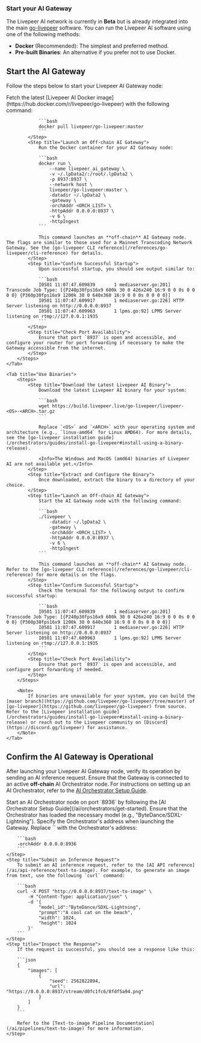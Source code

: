 ### Start your AI Gateway

The Livepeer AI network is currently in **Beta** but is already integrated into
the main [go-livepeer](https://github.com/livepeer/go-livepeer) software. You
can run the Livepeer AI software using one of the following methods:

- **Docker** (Recommended): The simplest and preferred method.
- **Pre-built Binaries**: An alternative if you prefer not to use Docker.

## Start the AI Gateway

Follow the steps below to start your Livepeer AI Gateway node:

<Tabs>
    <Tab title="Use Docker (Recommended)">
        <Steps>
            <Step title="Retrieve the Livepeer AI Docker Image">
                Fetch the latest [Livepeer AI Docker image](https://hub.docker.com/r/livepeer/go-livepeer) with the following command:

                ```bash
                docker pull livepeer/go-livepeer:master
                ```
            </Step>
            <Step title="Launch an Off-chain AI Gateway">
                Run the Docker container for your AI Gateway node:

                ```bash
                docker run \
                    --name livepeer_ai_gateway \
                    -v ~/.lpData2/:/root/.lpData2 \
                    -p 8937:8937 \
                    --network host \
                    livepeer/go-livepeer:master \
                    -datadir ~/.lpData2 \
                    -gateway \
                    -orchAddr <ORCH_LIST> \
                    -httpAddr 0.0.0.0:8937 \
                    -v 6 \
                    -httpIngest
                ```

                This command launches an **off-chain** AI Gateway node. The flags are similar to those used for a Mainnet Transcoding Network Gateway. See the [go-livepeer CLI reference](/references/go-livepeer/cli-reference) for details.
            </Step>
            <Step title="Confirm Successful Startup">
                Upon successful startup, you should see output similar to:

                ```bash
                I0501 11:07:47.609839       1 mediaserver.go:201] Transcode Job Type: [{P240p30fps16x9 600k 30 0 426x240 16:9 0 0 0s 0 0 0 0} {P360p30fps16x9 1200k 30 0 640x360 16:9 0 0 0s 0 0 0 0}]
                I0501 11:07:47.609917       1 mediaserver.go:226] HTTP Server listening on http://0.0.0.0:8937
                I0501 11:07:47.609963       1 lpms.go:92] LPMS Server listening on rtmp://127.0.0.1:1935
                ```
            </Step>
            <Step title="Check Port Availability">
                Ensure that port `8937` is open and accessible, and configure your router for port forwarding if necessary to make the Gateway accessible from the internet.
            </Step>
        </Steps>
    </Tab>

    <Tab title="Use Binaries">
        <Steps>
            <Step title="Download the Latest Livepeer AI Binary">
                Download the latest Livepeer AI binary for your system:

                ```bash
                wget https://build.livepeer.live/go-livepeer/livepeer-<OS>-<ARCH>.tar.gz
                ```

                Replace `<OS>` and `<ARCH>` with your operating system and architecture (e.g., `linux-amd64` for Linux AMD64). For more details, see the [go-livepeer installation guide](/orchestrators/guides/install-go-livepeer#install-using-a-binary-release).

                <Info>The Windows and MacOS (amd64) binaries of Livepeer AI are not available yet.</Info>
            </Step>
            <Step title="Extract and Configure the Binary">
                Once downloaded, extract the binary to a directory of your choice.
            </Step>
            <Step title="Launch an Off-chain AI Gateway">
                Start the AI Gateway node with the following command:

                ```bash
                ./livepeer \
                    -datadir ~/.lpData2 \
                    -gateway \
                    -orchAddr <ORCH_LIST> \
                    -httpAddr 0.0.0.0:8937 \
                    -v 6 \
                    -httpIngest
                ```

                This command launches an **off-chain** AI Gateway node. Refer to the [go-livepeer CLI reference](/references/go-livepeer/cli-reference) for more details on the flags.
            </Step>
            <Step title="Confirm Successful Startup">
                Check the terminal for the following output to confirm successful startup:

                ```bash
                I0501 11:07:47.609839       1 mediaserver.go:201] Transcode Job Type: [{P240p30fps16x9 600k 30 0 426x240 16:9 0 0 0s 0 0 0 0} {P360p30fps16x9 1200k 30 0 640x360 16:9 0 0 0s 0 0 0 0}]
                I0501 11:07:47.609917       1 mediaserver.go:226] HTTP Server listening on http://0.0.0.0:8937
                I0501 11:07:47.609963       1 lpms.go:92] LPMS Server listening on rtmp://127.0.0.1:1935
                ```
            </Step>
            <Step title="Check Port Availability">
                Ensure that port `8937` is open and accessible, and configure port forwarding if needed.
            </Step>
        </Steps>

        <Note>
            If binaries are unavailable for your system, you can build the [maser branch](https://github.com/livepeer/go-livepeer/tree/master) of [go-livepeer](https://github.com/livepeer/go-livepeer) from source. Refer to the [Livepeer installation guide](/orchestrators/guides/install-go-livepeer#install-using-a-binary-release) or reach out to the Livepeer community on [Discord](https://discord.gg/livepeer) for assistance.
        </Note>
    </Tab>

</Tabs>

## Confirm the AI Gateway is Operational

After launching your Livepeer AI Gateway node, verify its operation by sending
an AI inference request. Ensure that the Gateway is connected to an active
**off-chain** AI Orchestrator node. For instructions on setting up an AI
Orchestrator, refer to the
[AI Orchestrator Setup Guide](/ai/orchestrators/get-started).

<Steps>
    <Step title="Launch an AI Orchestrator">
        Start an AI Orchestrator node on port `8936` by following the [AI Orchestrator Setup Guide](/ai/orchestrators/get-started). Ensure that the Orchestrator has loaded the necessary model (e.g., "ByteDance/SDXL-Lightning").
    </Step>
    <Step title="Link Gateway to AI Orchestrator">
        Specify the Orchestrator's address when launching the Gateway. Replace `<ORCH_LIST>` with the Orchestrator's address:

        ```bash
        -orchAddr 0.0.0.0:8936
        ```
    </Step>
    <Step title="Submit an Inference Request">
        To submit an AI inference request, refer to the [AI API reference](/ai/api-reference/text-to-image). For example, to generate an image from text, use the following `curl` command:

        ```bash
        curl -X POST "http://0.0.0.0:8937/text-to-image" \
            -H "Content-Type: application/json" \
            -d '{
                "model_id":"ByteDance/SDXL-Lightning",
                "prompt":"A cool cat on the beach",
                "width": 1024,
                "height": 1024
            }'
        ```
    </Step>
    <Step title="Inspect the Response">
        If the request is successful, you should see a response like this:

        ```json
        {
            "images": [
                {
                    "seed": 2562822894,
                    "url": "https://0.0.0.0:8937/stream/d0fc1fc6/8fdf5a94.png"
                }
            ]
        }
        ```

        Refer to the [Text-to-image Pipeline Documentation](/ai/pipelines/text-to-image) for more information.
    </Step>

</Steps>
